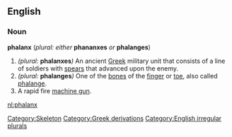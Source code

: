 ==English==
===Noun===
'''phalanx''' (''plural: either'' '''phananxes''' ''or'' '''phalanges''')

#''(plural:'' '''phalanxes''''')'' An ancient [[Greek]] military unit that consists of a line of soldiers with [[spear]]s that advanced upon the enemy.
#''(plural:'' '''phalanges''''')'' One of the [[bone]]s of the [[finger]] or [[toe]], also called [[phalange]].
#A rapid fire [[machine gun]].

[[nl:phalanx]]

[[Category:Skeleton]]
[[Category:Greek derivations]]
[[Category:English irregular plurals]]
